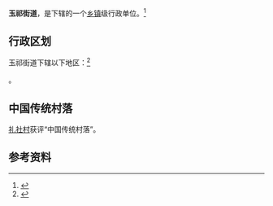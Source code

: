 {{中国乡级行政区|32/02/06/005/000|景观照片文件名 = 礼社村戏台.jpg
|景观照片描述 = 礼社村戏台}}

'''玉祁街道'''，是{{PRC admin/fullname|32/02/06/005/000|3}}下辖的一个[[乡镇|乡镇]]级行政单位。<ref>{{PRC admin/ref sgc|{{PRC admin/parent|32/02/06/005/000}}}}</ref>

== 行政区划 ==

玉祁街道下辖以下地区：<ref>{{PRC admin/ref sgc|32/02/06/005/000}}</ref>

{{PRC admin/children|32/02/06/005/000}}。

==中国传统村落==
[[礼社村|礼社村]]获评“中国传统村落”。

== 参考资料 ==

{{reflist}}

{{行政区划小作品}}
{{PRC admin/navcat|32/02/06/005/000}}
